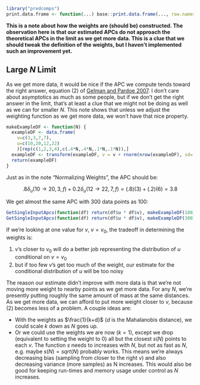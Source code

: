 ```r
library("predcomps")
print.data.frame <- function(...) base::print.data.frame(..., row.names=FALSE)
```

**This is a note about how the weights are (should be) constructed. The observation here is that our estimated APCs do not approach the theoretical APCs in the limit as we get more data. This is a clue that we should tweak the definition of the weights, but I haven't implemented such an improvement yet.**

## Large $N$ Limit

As we get more data, it would be nice if the APC we compute tends toward the right answer, equation (2) of [Gelman and Pardoe 2007](http://onlinelibrary.wiley.com/doi/10.1111/j.1467-9531.2007.00181.x/abstract). I don't care about asymptotics as much as some people, but if we don't get the right answer in the limit, that's at least a clue that we might not be doing as well as we can for smaller $N$. This note shows that unless we adjust the weighting function as we get more data, we won't have that nice property.

```r
makeExampleDF <- function(N) {
  exampleDF <- data.frame(
    v=c(3,3,7,7),  
    u=c(10,20,12,22) 
    )[rep(c(1,2,3,4),c(.4*N,.4*N,.1*N,.1*N)),]
  exampleDF <- transform(exampleDF, v = v + rnorm(nrow(exampleDF), sd=.001))
  return(exampleDF)
}
```

Just as in the note "Normalizing Weights", the APC should be:

$$.8 \delta_u(10 \rightarrow 20, 3, f) + 0.2 \delta_u(12 \rightarrow 22, 7, f) = (.8)(3) + (.2)(6) = 3.8$$

We get almost the same APC with 300 data points as 100:

```r
GetSingleInputApcs(function(df) return(df$u * df$v), makeExampleDF(100), u="u", v="v")$Apc.Signed
GetSingleInputApcs(function(df) return(df$u * df$v), makeExampleDF(300), u="u", v="v")$Apc.Signed
```

If we're looking at one value for $v$, $v=v_0$, the tradeoff in determining the weights is:

1. $v$'s closer to $v_0$ will do a better job representing the distribution of $u$ conditional on $v=v_0$
2. but if too few $v$'s get too much of the weight, our estimate for the conditional distribution of $u$ will be too noisy

The reason our estimate didn't improve with more data is that we're not moving more weight to nearby points as we get more data. For any $N$, we're presently putting roughly the same amount of mass at the same distances. As we get more data, we can afford to put more weight closer to $v$, because (2) becomes less of a problem. A couple ideas are:

- With the weights as $\frac{1}{k+d}$ ($d$ is the Mahalanobis distance), we could scale $k$ down as $N$ goes up.
- Or we could use the weights we are now ($k=1$), except we drop (equivalent to setting the weight to 0) all but the closest $s(N)$ points to each $v$. The function $s$ needs to increases with $N$, but not as fast as $N$, e.g. maybe $s(N) = sqrt(N)$ probably works. This means we're always decreasing bias (sampling from closer to the right $v$) and also decreasing variance (more samples) as N increases. This would also be good for keeping run-times and memory usage under control as $N$ increases.
